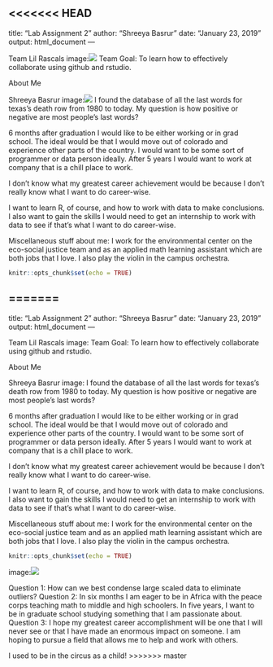 <<<<<<< HEAD
---
title: "Lab Assignment 2"
author: "Shreeya Basrur"
date: "January 23, 2019"
output: html_document
---

Team Lil Rascals
image:![](teampic.jpeg)
Team Goal: To learn how to effectively collaborate using github and rstudio.

About Me

Shreeya Basrur
image:![](shreeya1.jpeg)
I found the database of all the last words for texas's death row from 1980 to today. My question is how positive or negative are most people's last words?

6 months after graduation I would like to be either working or in grad school. The ideal would be that I would move out of colorado and experience other parts of the country. I would want to be some sort of programmer or data person ideally. After 5 years I would want to work at company that is a chill place to work. 

I don't know what my greatest career achievement would be because I don't really know what I want to do career-wise. 

I want to learn R, of course, and how to work with data to make conclusions. I also want to gain the skills I would need to get an internship to work with data to see if that's what I want to do career-wise.

Miscellaneous stuff about me: I work for the environmental center on the eco-social justice team  and as an applied math learning assistant which are both jobs that I love. I also play the violin in the campus orchestra. 


```{r setup, include=FALSE}
knitr::opts_chunk$set(echo = TRUE)
```

=======
---
title: "Lab Assignment 2"
author: "Shreeya Basrur"
date: "January 23, 2019"
output: html_document
---

Team Lil Rascals
image:[](teampic.jpeg)
Team Goal: To learn how to effectively collaborate using github and rstudio.

About Me

Shreeya Basrur
image:[](shreeya1.jpeg)
I found the database of all the last words for texas's death row from 1980 to today. My question is how positive or negative are most people's last words?

6 months after graduation I would like to be either working or in grad school. The ideal would be that I would move out of colorado and experience other parts of the country. I would want to be some sort of programmer or data person ideally. After 5 years I would want to work at company that is a chill place to work. 

I don't know what my greatest career achievement would be because I don't really know what I want to do career-wise. 

I want to learn R, of course, and how to work with data to make conclusions. I also want to gain the skills I would need to get an internship to work with data to see if that's what I want to do career-wise.

Miscellaneous stuff about me: I work for the environmental center on the eco-social justice team  and as an applied math learning assistant which are both jobs that I love. I also play the violin in the campus orchestra. 

```{r setup, include=FALSE}
knitr::opts_chunk$set(echo = TRUE)
```

image:![](Kelsey-24.jpg)

Question 1: How can we best condense large scaled data to eliminate outliers? 
Question 2: In six months I am eager to be in Africa with the peace corps teaching math to middle and high schoolers. In five years, I want to be in graduate school studying something that I am passionate about. 
Question 3: I hope my greatest career accomplishment will be one that I will never see or that I have made an enormous impact on someone. I am hoping to pursue a field that allows me to help and work with others. 

I used to be in the circus as a child!
>>>>>>> master
